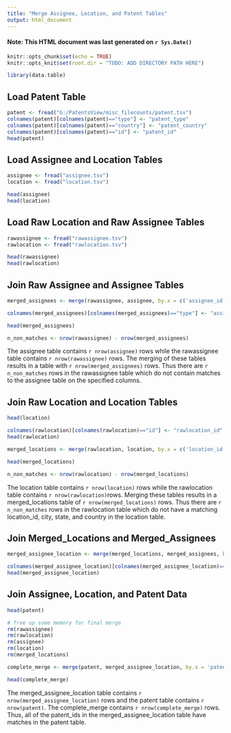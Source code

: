 ```yaml
---
title: "Merge Assignee, Location, and Patent Tables"
output: html_document
---
```

#### Note: This HTML document was last generated on `r Sys.Date()`


```r
knitr::opts_chunk$set(echo = TRUE)
knitr::opts_knit$set(root.dir = "TODO: ADD DIRECTORY PATH HERE")

library(data.table)
```

## Load Patent Table
```r
patent <- fread("G:/PatentsView/misc_filecounts/patent.tsv")
colnames(patent)[colnames(patent)=="type"] <- "patent_type"
colnames(patent)[colnames(patent)=="country"] <- "patent_country"
colnames(patent)[colnames(patent)=="id"] <- "patent_id"
head(patent)
```

## Load Assignee and Location Tables
```r
assignee <- fread("assignee.tsv")
location <- fread("location.tsv")

```
```r
head(assignee)
head(location)

```

## Load Raw Location and Raw Assignee Tables
```r

rawassignee <- fread("rawassignee.tsv")
rawlocation <- fread("rawlocation.tsv")

```
```r
head(rawassignee)
head(rawlocation)
```

## Join Raw Assignee and Assignee Tables
```r
merged_assignees <- merge(rawassignee, assignee, by.x = c('assignee_id', 'type', 'name_first', 'name_last', 'organization'), by.y = c('id','type', 'name_first', 'name_last', 'organization'))
```

```r
colnames(merged_assignees)[colnames(merged_assignees)=="type"] <- "assignee_type"

head(merged_assignees)

n_non_matches <- nrow(rawassignee) - nrow(merged_assignees)

```

The assignee table contains `r nrow(assignee)` rows while the rawassignee table contains `r nrow(rawassignee)` rows. The merging of these tables results in a table with `r nrow(merged_assignees)` rows. Thus there are `r n_non_matches` rows in the rawassignee table which do not contain matches to the assignee table on the specified columns.

## Join Raw Location and Location Tables
```r
head(location)
```

```r
colnames(rawlocation)[colnames(rawlocation)=="id"] <- "rawlocation_id"
head(rawlocation)
```


```r
merged_locations <- merge(rawlocation, location, by.x = c('location_id', 'city', 'state', 'country'), by.y = c('id','city', 'state', 'country'))
```



```r
head(merged_locations)

n_non_matches <- nrow(rawlocation) - nrow(merged_locations)

```


The location table contains `r nrow(location)` rows while the rawlocation table contains `r nrow(rawlocation)`rows. Merging these tables results in a merged_locations table of `r nrow(merged_locations)` rows. Thus there are `r n_non_matches` rows in the rawlocation table which do not have a matching location_id, city, state, and country in the location table.

## Join Merged_Locations and Merged_Assignees
```r
merged_assignee_location <- merge(merged_locations, merged_assignees, by.x = 'rawlocation_id', by.y = 'rawlocation_id')
```

```r
colnames(merged_assignee_location)[colnames(merged_assignee_location)=="type"] <- "assignee_type"
head(merged_assignee_location)
```

## Join Assignee, Location, and Patent Data
```r

head(patent)
```

```r
# free up some memory for final merge
rm(rawassignee)
rm(rawlocation)
rm(assignee)
rm(location)
rm(merged_locations)

complete_merge <- merge(patent, merged_assignee_location, by.x = 'patent_id', by.y = 'patent_id' )
```

```r
head(complete_merge)
```

The merged_assignee_location table contains `r nrow(merged_assignee_location)` rows and the patent table contains `r nrow(patent)`. The complete_merge contains `r nrow(complete_merge)` rows. Thus, all of the patent_ids in the merged_assignee_location table have matches in the patent table.

